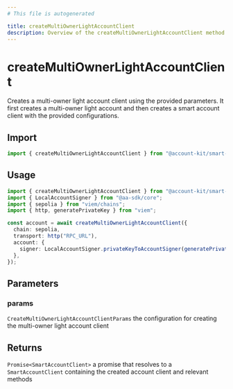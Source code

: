 ```yaml
---
# This file is autogenerated

title: createMultiOwnerLightAccountClient
description: Overview of the createMultiOwnerLightAccountClient method
---
```


# createMultiOwnerLightAccountClient

Creates a multi-owner light account client using the provided parameters. It first creates a multi-owner light account and then creates a smart account client with the provided configurations.

## Import

```ts
import { createMultiOwnerLightAccountClient } from "@account-kit/smart-contracts";
```

## Usage

```ts
import { createMultiOwnerLightAccountClient } from "@account-kit/smart-contracts";
import { LocalAccountSigner } from "@aa-sdk/core";
import { sepolia } from "viem/chains";
import { http, generatePrivateKey } from "viem";

const account = await createMultiOwnerLightAccountClient({
  chain: sepolia,
  transport: http("RPC_URL"),
  account: {
    signer: LocalAccountSigner.privateKeyToAccountSigner(generatePrivateKey()),
  },
});
```

## Parameters

### params

`CreateMultiOwnerLightAccountClientParams`
the configuration for creating the multi-owner light account client

## Returns

`Promise<SmartAccountClient>`
a promise that resolves to a `SmartAccountClient` containing the created account client and relevant methods
